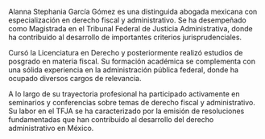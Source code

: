 Alanna Stephania García Gómez es una distinguida abogada mexicana con especialización en derecho fiscal y administrativo. Se ha desempeñado como Magistrada en el Tribunal Federal de Justicia Administrativa, donde ha contribuido al desarrollo de importantes criterios jurisprudenciales.

Cursó la Licenciatura en Derecho y posteriormente realizó estudios de posgrado en materia fiscal. Su formación académica se complementa con una sólida experiencia en la administración pública federal, donde ha ocupado diversos cargos de relevancia.

A lo largo de su trayectoria profesional ha participado activamente en seminarios y conferencias sobre temas de derecho fiscal y administrativo. Su labor en el TFJA se ha caracterizado por la emisión de resoluciones fundamentadas que han contribuido al desarrollo del derecho administrativo en México.
